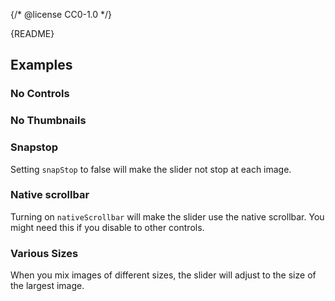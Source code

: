 {/* @license CC0-1.0 */}


<Meta of={ImageSliderStories} />

<Markdown>{README}</Markdown>

<Primary />

<Controls />

## Examples

### No Controls

<Canvas of={ImageSliderStories.NoControls} />

### No Thumbnails

<Canvas of={ImageSliderStories.NoThumbnails} />

### Snapstop

Setting `snapStop` to false will make the slider not stop at each image.

<Canvas of={ImageSliderStories.NoSnapstop} />

### Native scrollbar

Turning on `nativeScrollbar` will make the slider use the native scrollbar. You might need this if you disable to other controls.

<Canvas of={ImageSliderStories.NativeScrollbar} />

### Various Sizes

When you mix images of different sizes, the slider will adjust to the size of the largest image.

<Canvas of={ImageSliderStories.VariousSizes} />
